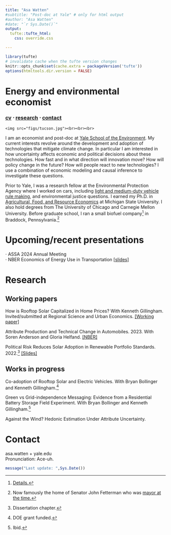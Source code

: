 ```yaml
---
title: "Asa Watten"
#subtitle: "Post-doc at Yale" # only for html output
#author: "Asa Watten"
#date: "`r Sys.Date()`"
output:
  tufte::tufte_html:
    css: override.css

---
```


```r
library(tufte)
# invalidate cache when the tufte version changes
knitr::opts_chunk$set(cache.extra = packageVersion('tufte'))
options(htmltools.dir.version = FALSE)
```

<!-- Google tag (gtag.js) -->
<script async src="https://www.googletagmanager.com/gtag/js?id=GA_TRACKING_ID"></script>
<script>
  window.dataLayer = window.dataLayer || [];
  function gtag(){window.dataLayer.push(arguments);}
  gtag('js', new Date());

  gtag('config', 'G-6TT0DM1BX3');
</script>

# Energy and environmental economist
### [cv](https://www.dropbox.com/scl/fi/wqc9ny1b6t4ajq100w9ek/CV.pdf?rlkey=cxvbaoe21tyuhbi3rtdfan0s1&dl=0) ⋅ [research](#research) ⋅ [contact](#contact)
```marginfigure
<img src="figs/tucson.jpg"><br><br><br>
```

I am an economist and post-doc at [Yale School of the Environment](https://environment.yale.edu/). My current interests revolve around the development and adoption of technologies that mitigate climate change. In particular I am interested in how uncertainty affects economic and political decisions about these technologies. How fast and in what direction will innovation move? How will policy change in the future? How will people react to new technologies? I use a combination of economic modeling and causal inference to investigate these questions.

Prior to Yale, I was a research fellow at the Environmental Protection Agency where I worked on cars, including [light and medium-duty vehicle rule making](https://www.epa.gov/regulations-emissions-vehicles-and-engines/proposed-rule-multi-pollutant-emissions-standards-model), and environmental justice questions. I earned my Ph.D. in [Agricultural, Food, and Resource Economics](https://afre.msu.edu) at Michigan State University. I also hold degrees from The University of Chicago and Carnegie Mellon University. Before graduate school, I ran a small biofuel company^[[Details.](figs/details.png)] in Braddock, Pennsylvania.^[Now famously the home of Senator John Fetterman who was [mayor at the time.](https://www.rollingstone.com/culture/culture-features/john-fetterman-pennsylvania-mayor-hell-allegheny-county-100493/)]


# Upcoming/recent presentations

⋅ ASSA 2024 Annual Meeting <br>
⋅ NBER Economics of Energy Use in Transportation [[slides]](https://www.dropbox.com/scl/fi/stcehaxycwbwofk6izotu/Attributes-NBER.pdf?rlkey=7wpfb2f4ga2xgzu7rxd03lygh&dl=0)

# Research <a id="research"></a>

## Working papers 

How is Rooftop Solar Capitalized in Home Prices? With Kenneth Gillingham.
Invited/submitted at Regional Science and Urban Economics.
[[Working paper]](https://www.dropbox.com/scl/fi/ccz50ie7jv95i76k1km8o/Gillingham-and-Watten-Solar-Capitalization.pdf?rlkey=36ity4d1svi1khopqssj9ni5r&dl=0)

Attribute Production and Technical Change in Automobiles. 2023.
With Soren Anderson and Gloria Helfand. [[NBER]](https://conference.nber.org/conf_papers/f178120.pdf)

Political Risk Reduces Solar Adoption in Renewable Portfolio Standards. 2022.^[Dissertation chapter.] [[Slides]](https://www.dropbox.com/scl/fi/2k3e1eh86bsox7rnvmigz/Watten_AERE_2022.pdf?rlkey=wyhl3h35cfv05ia5gcoo4odn8&dl=0)

## Works in progress

Co-adoption of Rooftop Solar and Electric Vehicles. With Bryan Bollinger and Kenneth Gillingham.^[DOE grant funded.]

Green vs Grid-independence Messaging: Evidence from a Residential Battery Storage Field Experiment. With Bryan Bollinger and Kenneth Gillingham.^[Ibid.]

Against the Wind? Hedonic Estimation Under Attribute Uncertainty.

# Contact <a id="contact"></a>

asa.watten + yale.edu <br>
Pronunciation: Ace-uh.

```r
message("Last update: ",Sys.Date())
```



